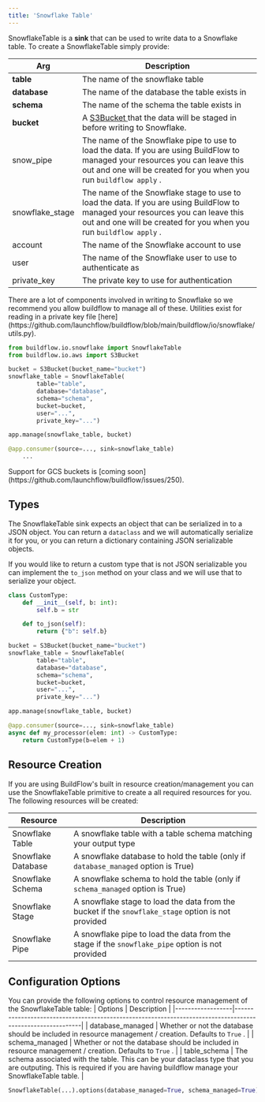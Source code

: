 ```yaml
---
title: 'Snowflake Table'
---
```



SnowflakeTable is a **sink** that can be used to write data to a Snowflake table. To create a SnowflakeTable simply provide:

| Arg             | Description                                                                                                                                                                                              |
|-----------------|----------------------------------------------------------------------------------------------------------------------------------------------------------------------------------------------------------|
| **table**       | The name of the snowflake table                                                                                                                                                                          |
| **database**    | The name of the database the table exists in                                                                                                                                                             |
| **schema**      | The name of the schema the table exists in                                                                                                                                                               |
| **bucket**      | A  [ S3Bucket ]( /primitives/aws/s3 )   that the data will be staged in before writing to Snowflake.                                                                                                                 |
| snow_pipe       | The name of the Snowflake pipe to use to load the data. If you are using BuildFlow to managed your resources you can leave this out and one will be created for you when you run  ` buildflow apply ` .  |
| snowflake_stage | The name of the Snowflake stage to use to load the data. If you are using BuildFlow to managed your resources you can leave this out and one will be created for you when you run  ` buildflow apply ` . |
| account         | The name of the Snowflake account to use                                                                                                                                                                 |
| user            | The name of the Snowflake user to use to authenticate as                                                                                                                                                 |
| private_key     | The private key to use for authentication                                                                                                                                                                |

<Tip>
There are a lot of components involved in writing to Snowflake so we recommend you allow buildflow to manage all of these.
</Tip>

<Tip>
Utilities exist for reading in a private key file [here](https://github.com/launchflow/buildflow/blob/main/buildflow/io/snowflake/utils.py).
</Tip>

```python
from buildflow.io.snowflake import SnowflakeTable
from buildflow.io.aws import S3Bucket

bucket = S3Bucket(bucket_name="bucket")
snowflake_table = SnowflakeTable(
        table="table",
        database="database",
        schema="schema",
        bucket=bucket,
        user="...",
        private_key="...")

app.manage(snowflake_table, bucket)

@app.consumer(source=..., sink=snowflake_table)
    ...
```

<Note>
Support for GCS buckets is [coming soon](https://github.com/launchflow/buildflow/issues/250).
</Note>

## Types

The SnowflakeTable sink expects an object that can be serialized in to a JSON object. You can return a `dataclass` and we will automatically serialize it for you, or you can return a dictionary containing JSON serializable objects.

If you would like to return a custom type that is not JSON serializable you can implement the `to_json` method on your class and we will use that to serialize your object.

```python
class CustomType:
    def __init__(self, b: int):
        self.b = str

    def to_json(self):
        return {"b": self.b}

bucket = S3Bucket(bucket_name="bucket")
snowflake_table = SnowflakeTable(
        table="table",
        database="database",
        schema="schema",
        bucket=bucket,
        user="...",
        private_key="...")

app.manage(snowflake_table, bucket)

@app.consumer(source=..., sink=snowflake_table)
async def my_processor(elem: int) -> CustomType:
    return CustomType(b=elem + 1)
```

## Resource Creation

If you are using BuildFlow's built in resource creation/management you can use the SnowflakeTable primitive to create a all required resources for you. The following resources will be created:

| Resource           | Description                                                                                            |
|--------------------|--------------------------------------------------------------------------------------------------------|
| Snowflake Table    | A snowflake table with a table schema matching your output type                                        |
| Snowflake Database | A snowflake database to hold the table (only if  ` database_managed `  option is True)                 |
| Snowflake Schema   | A snowflake schema to hold the table (only if  ` schema_managed `  option is True)                     |
| Snowflake Stage    | A snowflake stage to load the data from the bucket if the  ` snowflake_stage `  option is not provided |
| Snowflake Pipe     | A snowflake pipe to load the data from the stage if the  ` snowflake_pipe `  option is not provided    |

## Configuration Options

You can provide the following options to control resource management of the SnowflakeTable table:
| Options          | Description                                                                                               |
|------------------|-----------------------------------------------------------------------------------------------------------|
| database_managed | Whether or not the database should be included in resource management / creation. Defaults to  ` True ` . |
| schema_managed   | Whether or not the database should be included in resource management / creation. Defaults to  ` True ` . |
| table_schema             | The schema associated with the table. This can be your dataclass type that you are outputing. This is required if you are having buildflow manage your SnowflakeTable table.                                                                                            |

```python
SnowflakeTable(...).options(database_managed=True, schema_managed=True)
```